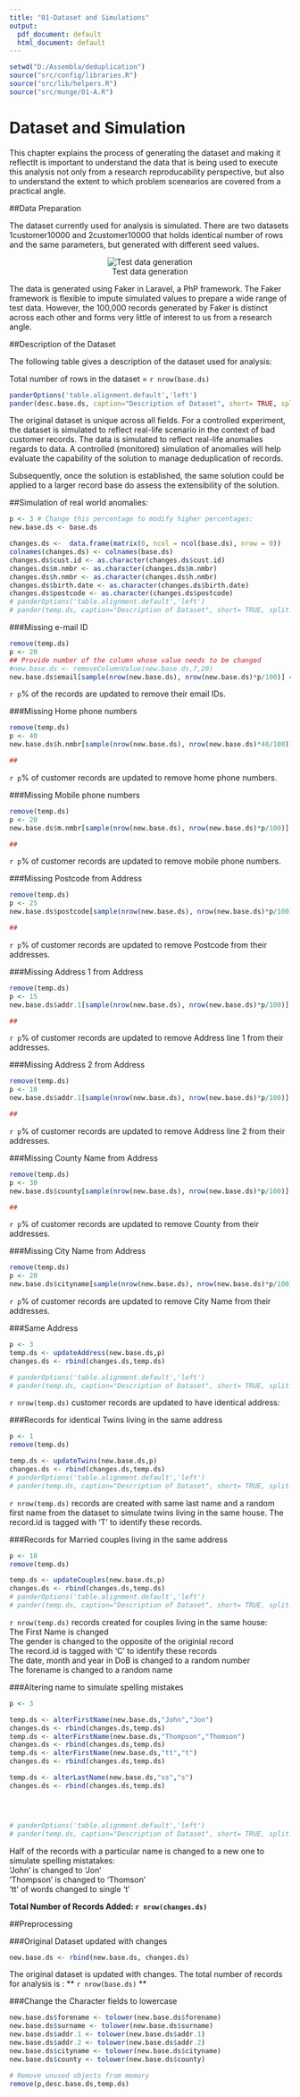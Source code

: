 ```yaml
---
title: "01-Dataset and Simulations"
output:
  pdf_document: default
  html_document: default
---
```



```r
setwd("D:/Assembla/deduplication")
source("src/config/libraries.R")
source("src/lib/helpers.R")
source("src/munge/01-A.R")
```

# Dataset and Simulation

This chapter explains the process of generating the dataset and making it reflectIt is important to understand the data that is being used to execute this analysis not only from a research reproducability perspective, but also to understand the extent to which problem scenearios are covered from a practical angle.

##Data Preparation  

The dataset currently used for analysis is simulated.  There are two datasets 1customer10000 and 2customer10000 that holds identical number of rows and the same parameters, but generated with different seed values.
 <center>![Test data generation](data-generation.png)</center>

The data is generated using Faker in Laravel, a PhP framework.  The Faker framework is flexible to impute simulated values to prepare a wide range of test data.  However, the 100,000 records generated by Faker is distinct across each other and forms very little of interest to us from a research angle.  


##Description of the Dataset

The following table gives a description of the dataset used for analysis:

Total number of rows in the dataset = `r nrow(base.ds)`


```r

panderOptions('table.alignment.default','left')
pander(desc.base.ds, caption="Description of Dataset", short= TRUE, split.tables=150)


```

The original dataset is unique across all fields.  For a controlled experiment, the dataset is simulated to reflect real-life scenario in the context of bad customer records.  The data is simulated to reflect real-life anomalies regards to data.  A controlled (monitored) simulation of anomalies will help evaluate the capability of the solution to manage deduplication of records.

Subsequently, once the solution is established, the same solution could be applied to a larger record base do assess the extensibility of the solution.

##Simulation of real world anomalies:


```r
p <- 3 # Change this percentage to modify higher percentages:
new.base.ds <- base.ds

changes.ds <-  data.frame(matrix(0, ncol = ncol(base.ds), nrow = 0))
colnames(changes.ds) <- colnames(base.ds)
changes.ds$cust.id <- as.character(changes.ds$cust.id)
changes.ds$m.nmbr <- as.character(changes.ds$m.nmbr)
changes.ds$h.nmbr <- as.character(changes.ds$h.nmbr)
changes.ds$birth.date <- as.character(changes.ds$birth.date)
changes.ds$postcode <- as.character(changes.ds$postcode)
# panderOptions('table.alignment.default','left')
# pander(temp.ds, caption="Description of Dataset", short= TRUE, split.tables=150)
```



###Missing e-mail ID


```r
remove(temp.ds)
p <- 20
## Provide number of the column whose value needs to be changed
#new.base.ds <- removeColumnValue(new.base.ds,7,20)
new.base.ds$email[sample(nrow(new.base.ds), nrow(new.base.ds)*p/100)] <- ''

```

`r p`% of the records are updated to remove their email IDs.  

###Missing Home phone numbers


```r
remove(temp.ds)
p <- 40
new.base.ds$h.nmbr[sample(nrow(new.base.ds), nrow(new.base.ds)*40/100)] <- ''

##
```


`r p`% of  customer records are updated to remove home phone numbers.  

###Missing Mobile phone numbers


```r
remove(temp.ds)
p <- 20
new.base.ds$m.nmbr[sample(nrow(new.base.ds), nrow(new.base.ds)*p/100)] <- ''

##
```

`r p`% of  customer records are updated to remove mobile phone numbers.  


###Missing Postcode from Address

```r
remove(temp.ds)
p <- 25
new.base.ds$postcode[sample(nrow(new.base.ds), nrow(new.base.ds)*p/100)] <- ''

##
```

`r p`% of  customer records are updated to remove Postcode from their addresses.  


###Missing Address 1 from Address

```r
remove(temp.ds)
p <- 15
new.base.ds$addr.1[sample(nrow(new.base.ds), nrow(new.base.ds)*p/100)] <- ''

##
```

`r p`% of  customer records are updated to remove Address line 1 from their addresses.  



###Missing Address 2 from Address

```r
remove(temp.ds)
p <- 10
new.base.ds$addr.1[sample(nrow(new.base.ds), nrow(new.base.ds)*p/100)] <- ''

##
```

`r p`% of  customer records are updated to remove Address line 2 from their addresses.  




###Missing County Name from Address


```r
remove(temp.ds)
p <- 30
new.base.ds$county[sample(nrow(new.base.ds), nrow(new.base.ds)*p/100)] <- ''

##
```


`r p`% of  customer records are updated to remove County from their addresses.  

###Missing City Name from Address


```r
remove(temp.ds)
p <- 20
new.base.ds$cityname[sample(nrow(new.base.ds), nrow(new.base.ds)*p/100)] <- ''

```


`r p`% of  customer records are updated to remove City Name from their addresses.  


###Same Address

```r

p <- 3
temp.ds <- updateAddress(new.base.ds,p)
changes.ds <- rbind(changes.ds,temp.ds)

# panderOptions('table.alignment.default','left')
# pander(temp.ds, caption="Description of Dataset", short= TRUE, split.tables=150)
```

`r nrow(temp.ds)` customer records are updated to have identical address:


###Records for identical Twins living in the same address

```r
p <- 1
remove(temp.ds)

temp.ds <- updateTwins(new.base.ds,p)
changes.ds <- rbind(changes.ds,temp.ds)
# panderOptions('table.alignment.default','left')
# pander(temp.ds, caption="Description of Dataset", short= TRUE, split.tables=150)
```


`r nrow(temp.ds)` records are created with same last name and a random first name from the dataset to simulate twins living in the same house.  The record.id is tagged with 'T' to identify these records.


###Records for Married couples living in the same address

```r
p <- 10
remove(temp.ds)

temp.ds <- updateCouples(new.base.ds,p)
changes.ds <- rbind(changes.ds,temp.ds)
# panderOptions('table.alignment.default','left')
# pander(temp.ds, caption="Description of Dataset", short= TRUE, split.tables=150)
```

`r nrow(temp.ds)` records created for couples living in the same house:  
The First Name is changed  
The gender is changed to the opposite of the originial record  
The record.id is tagged with 'C' to identify these records  
The date, month and year in DoB is changed  to a random number  
The forename is changed to a random name  


###Altering name to simulate spelling mistakes

```r
p <- 3

temp.ds <- alterFirstName(new.base.ds,"John","Jon")
changes.ds <- rbind(changes.ds,temp.ds)
temp.ds <- alterFirstName(new.base.ds,"Thompson","Thomson")
changes.ds <- rbind(changes.ds,temp.ds)
temp.ds <- alterFirstName(new.base.ds,"tt","t")
changes.ds <- rbind(changes.ds,temp.ds)

temp.ds <- alterLastName(new.base.ds,"ss","s")
changes.ds <- rbind(changes.ds,temp.ds)




# panderOptions('table.alignment.default','left')
# pander(temp.ds, caption="Description of Dataset", short= TRUE, split.tables=150)
```

Half of the records with a particular name is changed to a new one to simulate spelling mistatakes:  
'John' is changed to 'Jon'  
'Thompson' is changed to 'Thomson'  
'tt' of words changed to single 't'  


**Total Number of Records Added: `r nrow(changes.ds) ` **  

##Preprocessing

###Original Dataset updated with changes

```r
new.base.ds <- rbind(new.base.ds, changes.ds)

```


The original dataset is updated with changes.  The total number of records for analysis is :  ** `r nrow(base.ds)` **

###Change the Character fields to lowercase

```r
new.base.ds$forename <- tolower(new.base.ds$forename)
new.base.ds$surname <- tolower(new.base.ds$surname)
new.base.ds$addr.1 <- tolower(new.base.ds$addr.1)
new.base.ds$addr.2 <- tolower(new.base.ds$addr.2)
new.base.ds$cityname <- tolower(new.base.ds$cityname)
new.base.ds$county <- tolower(new.base.ds$county)

# Remove unused objects from memory
remove(p,desc.base.ds,temp.ds)

```

